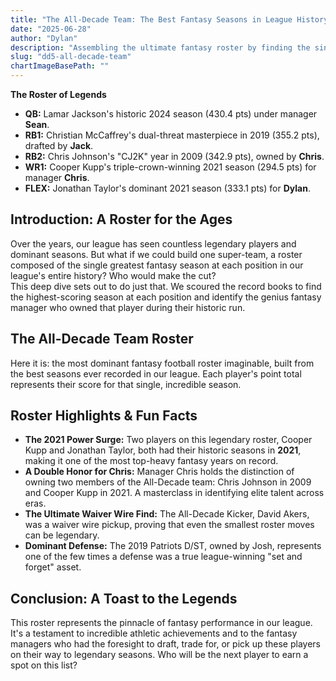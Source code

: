 ```yaml
---
title: "The All-Decade Team: The Best Fantasy Seasons in League History"
date: "2025-06-28"
author: "Dylan"
description: "Assembling the ultimate fantasy roster by finding the single best season at each position from any player ever owned by a manager in our league."
slug: "dd5-all-decade-team"
chartImageBasePath: ""
---
```

**The Roster of Legends**
<Callout type="info"> 
  *   **QB:** Lamar Jackson's historic 2024 season (430.4 pts) under manager **Sean**.
  *   **RB1:** Christian McCaffrey's dual-threat masterpiece in 2019 (355.2 pts), drafted by **Jack**.
  *   **RB2:** Chris Johnson's "CJ2K" year in 2009 (342.9 pts), owned by **Chris**.
  *   **WR1:** Cooper Kupp's triple-crown-winning 2021 season (294.5 pts) for manager **Chris**.
  *   **FLEX:** Jonathan Taylor's dominant 2021 season (333.1 pts) for **Dylan**.
</Callout>

## Introduction: A Roster for the Ages

Over the years, our league has seen countless legendary players and dominant seasons. But what if we could build one super-team, a roster composed of the single greatest fantasy season at each position in our league's entire history? Who would make the cut?
<br />
This deep dive sets out to do just that. We scoured the record books to find the highest-scoring season at each position and identify the genius fantasy manager who owned that player during their historic run.

## The All-Decade Team Roster

Here it is: the most dominant fantasy football roster imaginable, built from the best seasons ever recorded in our league. Each player's point total represents their score for that single, incredible season.

<AllDecadeTeamRoster />

<SectionBreak />

## Roster Highlights & Fun Facts

*   **The 2021 Power Surge:** Two players on this legendary roster, Cooper Kupp and Jonathan Taylor, both had their historic seasons in **2021**, making it one of the most top-heavy fantasy years on record.
*   **A Double Honor for Chris:** Manager Chris holds the distinction of owning two members of the All-Decade team: Chris Johnson in 2009 and Cooper Kupp in 2021. A masterclass in identifying elite talent across eras.
*   **The Ultimate Waiver Wire Find:** The All-Decade Kicker, David Akers, was a waiver wire pickup, proving that even the smallest roster moves can be legendary.
*   **Dominant Defense:** The 2019 Patriots D/ST, owned by Josh, represents one of the few times a defense was a true league-winning "set and forget" asset.

## Conclusion: A Toast to the Legends

This roster represents the pinnacle of fantasy performance in our league. It's a testament to incredible athletic achievements and to the fantasy managers who had the foresight to draft, trade for, or pick up these players on their way to legendary seasons. Who will be the next player to earn a spot on this list?